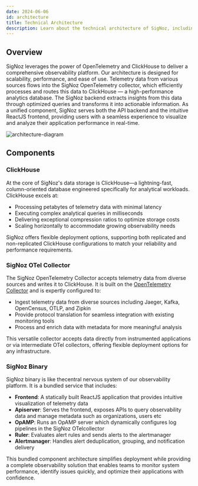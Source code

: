 ```yaml
---
date: 2024-06-06
id: architecture
title: Technical Architecture
description: Learn about the technical architecture of SigNoz, including components like OpenTelemetry Collector, ClickHouse, Query Service, Frontend, and Alert Manager.
---
```

## Overview

SigNoz leverages the power of OpenTelemetry and ClickHouse to deliver a comprehensive observability platform. Our architecture is designed for scalability, performance, and ease of use. Telemetry data from various sources flows into the SigNoz OpenTelemetry collector, which efficiently processes and routes this data to ClickHouse — a high-performance analytics database. The SigNoz backend extracts insights from this data through optimized queries and transforms it into actionable information. As a unified component, SigNoz serves both the API backend and the intuitive ReactJS frontend, providing users with a seamless experience to visualize and analyze their application performance in real-time.

![architecture-diagram](../../img/architecture.svg)

## Components

### ClickHouse

At the core of SigNoz's data storage is ClickHouse—a lightning-fast, column-oriented database engineered specifically for analytical workloads. ClickHouse excels at:

- Processing petabytes of telemetry data with minimal latency
- Executing complex analytical queries in milliseconds
- Delivering exceptional compression ratios to optimize storage costs
- Scaling horizontally to accommodate growing observability needs

SigNoz offers flexible deployment options, supporting both replicated and non-replicated ClickHouse configurations to match your reliability and performance requirements.

### SigNoz OTel Collector

The SigNoz OpenTelemetry Collector accepts telemetry data from diverse sources and writes it to ClickHouse. It is built on the [OpenTelemetry Collector](https://opentelemetry.io/docs/collector/) and is expertly configured to:

- Ingest telemetry data from diverse sources including Jaeger, Kafka, OpenCensus, OTLP, and Zipkin
- Provide protocol translation for seamless integration with existing monitoring tools
- Process and enrich data with metadata for more meaningful analysis

This versatile collector accepts data directly from instrumented applications or via intermediate OTel collectors, offering flexible deployment options for any infrastructure.

### SigNoz Binary

SigNoz binary is like thecentral nervous system of our observability platform. It is a bundled service that includes:

- **Frontend**: A statically built ReactJS application that provides intuitive visualization of telemetry data
- **Apiserver**: Serves the frontend, exposes APIs to query observability data and manage metadata such as organizations, users etc
- **OpAMP**: Runs an OpAMP server which dynamically configures log pipelines in the SigNoz OTelcollector
- **Ruler**: Evaluates alert rules and sends alerts to the alertmanager
- **Alertmanager**: Handles alert deduplication, grouping, and notification delivery

This bundled component architecture simplifies deployment while providing a complete observability solution that enables teams to monitor system performance, identify issues quickly, and optimize their applications with confidence.
